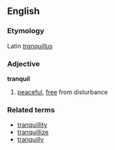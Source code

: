 ==English==
===Etymology===
Latin ''[[tranquillus]]''
===Adjective===
'''tranquil'''

#[[peaceful]], [[free]] from disturbance

===Related terms===
*[[tranquillity]]
*[[tranquillize]]
*[[tranquilly]]